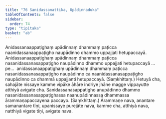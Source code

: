 ```yaml
---
title: "76 Sanidassanattika, Upādinnaduka"
tableOfContents: false
sidebar:
  order: 74
type: "tipitaka"
basket: "ab"
---
```



<DynamicBreadcrumb />

<Division number="124">

<Paragraph number="300">
Anidassanaappaṭighaṃ upādinnaṃ dhammaṃ paṭicca naanidassanaappaṭigho naupādinno dhammo uppajjati hetupaccayā. Anidassanaappaṭighaṃ upādinnaṃ dhammaṃ paṭicca nasanidassanasappaṭigho naupādinno dhammo uppajjati hetupaccayā …pe…  anidassanaappaṭighaṃ upādinnaṃ dhammaṃ paṭicca nasanidassanasappaṭigho naupādinno ca naanidassanasappaṭigho naupādinno ca dhammā uppajjanti hetupaccayā. (Saṃkhittaṃ.)
</Paragraph>

<Paragraph number="301">
Hetuyā cha, sahajāte nissaye kamme vipāke āhāre indriye jhāne magge vippayutte atthiyā avigate cha.
</Paragraph>

</Division>
<Division number="125">

<Paragraph number="302">
Sanidassanasappaṭigho anupādinno dhammo nasanidassanasappaṭighassa naanupādinnassa dhammassa ārammaṇapaccayena paccayo. (Saṃkhittaṃ.)
</Paragraph>

<Paragraph number="303">
Ārammaṇe nava, anantare samanantare tīṇi, upanissaye purejāte nava, kamme cha, atthiyā nava, natthiyā vigate tīṇi, avigate nava.
</Paragraph>
</Division>